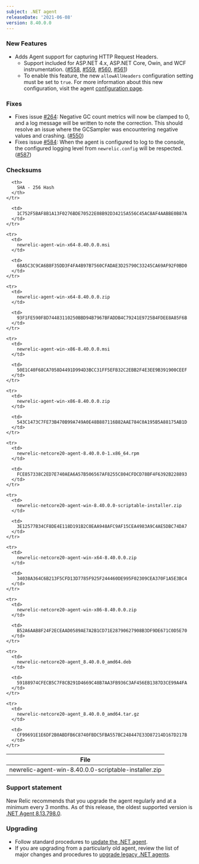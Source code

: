 ```yaml
---
subject: .NET agent
releaseDate: '2021-06-08'
version: 8.40.0.0
---
```


### New Features
* Adds Agent support for capturing HTTP Request Headers.
  * Support included for ASP.NET 4.x, ASP.NET Core, Owin, and WCF instrumentation. ([#558](https://github.com/newrelic/newrelic-dotnet-agent/issues/558), [#559](https://github.com/newrelic/newrelic-dotnet-agent/issues/559), [#560](https://github.com/newrelic/newrelic-dotnet-agent/issues/560), [#561](https://github.com/newrelic/newrelic-dotnet-agent/issues/561))
  * To enable this feature, the new `allowAllHeaders` configuration setting must be set to `true`. For more information about this new configuration, visit the agent [configuration page](/docs/agents/net-agent/configuration/net-agent-configuration/#capture_http_request_headers).
### Fixes
* Fixes issue [#264](https://github.com/newrelic/newrelic-dotnet-agent/issues/264): Negative GC count metrics will now be clamped to 0, and a log message will be written to note the correction. This should resolve an issue where the GCSampler was encountering negative values and crashing. ([#550](https://github.com/newrelic/newrelic-dotnet-agent/pull/550))
* Fixes issue [#584](https://github.com/newrelic/newrelic-dotnet-agent/issues/584): When the agent is configured to log to the console, the configured logging level from `newrelic.config` will be respected. ([#587](https://github.com/newrelic/newrelic-dotnet-agent/pull/587))

### Checksums

<table>
  <thead>
    <tr>
      <th>
        File
      </th>

      <th>
        SHA - 256 Hash
      </th>
    </tr>
  </thead>

  <tbody>
    <tr>
      <td>
        newrelic-agent-win-8.40.0.0-scriptable-installer.zip
      </td>

      <td>
        1C752F5BAF8B1A13F0276BDE70522E08B92D34215A556C45AC8AF4AABBE0B87A
      </td>
    </tr>

    <tr>
      <td>
        newrelic-agent-win-x64-8.40.0.0.msi
      </td>

      <td>
        68A5C3C9CA6B8F35DD3F4FA4B97B7560CFADAE3D25790C33245CA69AF92F0BD0
      </td>
    </tr>

    <tr>
      <td>
        newrelic-agent-win-x64-8.40.0.0.zip
      </td>

      <td>
        93F1FE590F8D74483110250BBD94B7967BFADDB4C79241E9725B4FDEE8A85F6B
      </td>
    </tr>

    <tr>
      <td>
        newrelic-agent-win-x86-8.40.0.0.msi
      </td>

      <td>
        50E1C40F68CA7058D4491D994D3BCC31FF5EFB32C2EBB2F4E3EE9B391900CEEF
      </td>
    </tr>

    <tr>
      <td>
        newrelic-agent-win-x86-8.40.0.0.zip
      </td>

      <td>
        543C1473C7FE73B470B99A749A0E48B887116B82AAE784C0A195B5A88175AB1D
      </td>
    </tr>

    <tr>
      <td>
        newrelic-netcore20-agent-8.40.0.0-1.x86_64.rpm
      </td>

      <td>
        FCE857338C2ED7E740AEA6A57B506567AF8255C804CFDCD78BF4F6392B228893
      </td>
    </tr>

    <tr>
      <td>
        newrelic-netcore20-agent-win-8.40.0.0-scriptable-installer.zip
      </td>

      <td>
        3E12577B34CF8DE4E118D191B2C0EAA948AFC9AF15CEA4983A9C4AE5DBC74DA7
      </td>
    </tr>

    <tr>
      <td>
        newrelic-netcore20-agent-win-x64-8.40.0.0.zip
      </td>

      <td>
        34038A364C6B213F5CFD13D7785F925F244460DE995F02309CEA370F1A5E3BC4
      </td>
    </tr>

    <tr>
      <td>
        newrelic-netcore20-agent-win-x86-8.40.0.0.zip
      </td>

      <td>
        B52A6AAB8F24F2ECEAAD0589AE7A2B1CD71E28790627908B3DF9DE671C0D5E70
      </td>
    </tr>

    <tr>
      <td>
        newrelic-netcore20-agent_8.40.0.0_amd64.deb
      </td>

      <td>
        59188974CFECB5C7F8CB291D4669C48B7AA3FB936C3AF456EB1387D3CE99A4FA
      </td>
    </tr>

    <tr>
      <td>
        newrelic-netcore20-agent_8.40.0.0_amd64.tar.gz
      </td>

      <td>
        CF99691E1E6DF2B0ABDFB6C8740FBDC5FBA557BC248447E33D87214D167D217B
      </td>
    </tr>
  </tbody>
</table>

### Support statement

New Relic recommends that you upgrade the agent regularly and at a minimum every 3 months. As of this release, the oldest supported version is [.NET Agent 8.13.798.0](/docs/release-notes/agent-release-notes/net-release-notes/net-agent-8137980).

### Upgrading

* Follow standard procedures to [update the .NET agent](/docs/agents/net-agent/installation-configuration/update-net-agent).
* If you are upgrading from a particularly old agent, review the list of major changes and procedures to [upgrade legacy .NET agents](/docs/agents/net-agent/troubleshooting/upgrade-legacy-net-agents).
